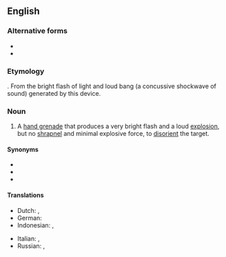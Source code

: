 {{also|flashbang|flash bang}}
==English==

===Alternative forms===
* {{l|en|flash bang}}
* {{l|en|flashbang}}

===Etymology===
{{compound|en|flash|bang}}. From the bright flash of light and loud bang (a concussive shockwave of sound) generated by this device.

===Noun===
{{en-noun}}

# A [[hand grenade]] that produces a very bright flash and a loud [[explosion]], but no [[shrapnel]] and minimal explosive force, to [[disorient]] the target.

====Synonyms====
* {{l|en|flash grenade}}
* {{l|en|stun grenade}}
* {{l|en|concussion grenade}}

====Translations====
{{trans-top|a type of grenade}}
* Dutch: {{t|nl|aanvalshandgranaat}}, {{t|nl|flitsgranaat}}
* German: {{t+|de|Blendgranate|f}}
* Indonesian: {{t|id|granat kejut}}, {{t|id|flashbang}}
{{trans-mid}}
* Italian: {{t|it|flashbang}}, {{t|it|stun grenade}}
* Russian: {{t|ru|светозвукова́я грана́та|f}}, {{t|ru|светошумова́я грана́та|f}}
{{trans-bottom}}
